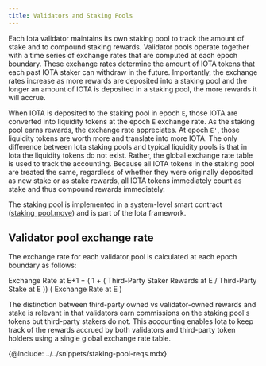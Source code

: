 ```yaml
---
title: Validators and Staking Pools
---
```


Each Iota validator maintains its own staking pool to track the amount of stake and to compound staking rewards. Validator pools operate together with a time series of exchange rates that are computed at each epoch boundary. These exchange rates determine the amount of IOTA tokens that each past IOTA staker can withdraw in the future. Importantly, the exchange rates increase as more rewards are deposited into a staking pool and the longer an amount of IOTA is deposited in a staking pool, the more rewards it will accrue.

When IOTA is deposited to the staking pool in epoch `E`, those IOTA are converted into liquidity tokens at the epoch `E` exchange rate. As the staking pool earns rewards, the exchange rate appreciates. At epoch `E'`, those liquidity tokens are worth more and translate into more IOTA.
The only difference between Iota staking pools and typical liquidity pools is that in Iota the liquidity tokens do not exist. Rather, the global exchange rate table is used to track the accounting. Because all IOTA tokens in the staking pool are treated the same, regardless of whether they were originally deposited as new stake or as stake rewards, all IOTA tokens immediately count as stake and thus compound rewards immediately.

The staking pool is implemented in a system-level smart contract ([staking_pool.move](https://github.com/iotaledger/kinesis/blob/main/crates/iota-framework/packages/iota-system/sources/staking_pool.move)) and is part of the Iota framework.

## Validator pool exchange rate 

The exchange rate for each validator pool is calculated at each epoch boundary as follows:

Exchange Rate at E+1 = ( 1 + ( Third-Party Staker Rewards at E / Third-Party Stake at E )) ( Exchange Rate at E )

The distinction between third-party owned vs validator-owned rewards and stake is relevant in that validators earn commissions on the staking pool's tokens but third-party stakers do not. This accounting enables Iota to keep track of the rewards accrued by both validators and third-party token holders using a single global exchange rate table.

{@include: ../../snippets/staking-pool-reqs.mdx}